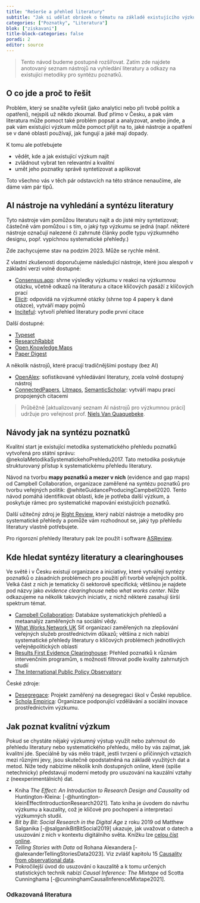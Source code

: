 ```yaml
---
title: "Rešerše a přehled literatury"
subtitle: "Jak si udělat obrázek o tématu na základě existujícího výzkumu"
categories: ["Poznatky", "Literatura"]
blok: ["ziskavani"]
title-block-categories: false
poradi: 2
editor: source
---
```


> Tento návod budeme postupně rozšířovat. Zatím zde najdete anotovaný seznam nástrojů na vyhledání literatury a odkazy na existující metodiky pro syntézu poznatků.

## O co jde a proč to řešit

Problém, který se snažíte vyřešit (jako analytici nebo při tvobě politik a opatření), nejspíš už někdo zkoumal. Buď přímo v Česku, a pak vám literatura může pomoct také problém popsat a analyzovat, anebo jinde, a pak vám existující výzkum může pomoct přijít na to, jaké nástroje a opatření se v dané oblasti používají, jak fungují a jaké mají dopady.

K tomu ale potřebujete

- vědět, kde a jak existující výzkum najít
- zvládnout vybrat ten relevantní a kvalitní
- umět jeho poznatky správě syntetizovat a aplikovat

Toto všechno vás v těch pár odstavcích na této stránce nenaučíme, ale dáme vám pár tipů.

## AI nástroje na vyhledání a syntézu literatury

Tyto nástroje vám pomůžou literaturu najít a do jisté míry syntetizovat; částečně vám pomůžou i s tím, o jaký typ výzkumu se jedná (např. některé nástroje označují nalezené či zahrnuté články podle typu výzkumného designu, popř. vypíchnou systematické přehledy.)

:::callout-warning

Zde zachycujeme stav na podzim 2023. Může se rychle měnit.

:::


Z vlastní zkušenosti doporučujeme následující nástroje, které jsou alespoň v základní verzi volně dostupné:

- [Consensus.app](https://consensus.app/): shrne výsledky výzkumu v reakci na výzkumnou otázku, včetně odkazů na literaturu a citace klíčových pasáží z klíčových prací 
- [Elicit](https://elicit.com/): odpovídá na výzkumné otázky (shrne top 4 papery k dané otázce), vytváří mapy pojmů
- [Inciteful](https://inciteful.xyz/): vytvoří přehled literatury podle první citace

Další dostupné:

- [Typeset](https://typeset.io/)
- [ResearchRabbit](https://www.researchrabbit.ai/)
- [Open Knowledge Maps](https://openknowledgemaps.org/ )
- [Paper Digest](https://www.paperdigest.org/review/)

A několik nástrojů, které pracují tradičnějšími postupy (bez AI)

- [OpenAlex](https://openalex.org/): sofistikované vyhledávání literatury, zcela volně dostupný nástroj
- [ConnectedPapers](https://www.connectedpapers.com/), [Litmaps](https://www.litmaps.com/), [SemanticScholar](https://www.semanticscholar.org/paper/The-Data-Product-Canvas-A-Visual-Collaborative-Tool-Fruhwirth-Breitfuss/fbb0728e76717552de86fd3781eda4667bff6b2a): vytváří mapu prací propojených citacemi

> Průběžně [aktualizovaný seznam AI nástrojů pro výzkumnou práci] udržuje pro veřejnost prof. [Niels Van Quaquebeke](https://www.linkedin.com/in/quaquebeke/).

## Návody jak na syntézu poznatků

Kvalitní start je existující metodika systematického přehledu poznatků vytvořená pro státní správu: 
@nekolaMetodikaSystematickehoPrehledu2017. Tato metodika poskytuje strukturovaný přístup k systematickému přehledu literatury.

Návod na tvorbu **mapy poznatků a mezer v nich** (evidence and gap maps) od Campbell Collaboration, organizace zaměřené na syntézu poznatků pro tvorbu veřejných politik: @whiteGuidanceProducingCampbell2020. Tento návod pomáhá identifikovat oblasti, kde je potřeba další výzkum, a poskytuje rámec pro systematické mapování existujících poznatků.

Další užitečný zdroj je [Right Review](https://rightreview.knowledgetranslation.net/), který nabízí nástroje a metodiky pro systematické přehledy a pomůže vám rozhodnout se, jaký typ přehledu literatury vlastně potřebujete.

Pro rigorozní přehledy literatury pak lze použít i software [ASReview](https://asreview.nl/).

## Kde hledat syntézy literatury a clearinghouses

Ve světě i v Česku existují organizace a iniciativy, které vytvářejí syntézy poznatků o zásadních problémech pro použití při tvorbě veřejných politik. Velká část z nich je tematicky či sektorově specifická; většinou je najdete pod názvy jako *evidence clearinghouse* nebo *what works center*. Níže odkazujeme na několik takových iniciativ, z nichž některé zasahují širší spektrum témat.

- [Campbell Collaboration](https://www.campbellcollaboration.org/evidence/): Databáze systematických přehledů a metaanalýz zaměřených na sociální vědy.
- [What Works Network UK](https://www.gov.uk/guidance/what-works-network) Síť organizací zaměřených na zlepšování veřejných služeb prostřednictvím důkazů; většina z nich nabízí systematické přehledy literatury o klíčových problémech jednotlivých veřejněpolitických oblastí
- [Results First Evidence Clearinghouse](https://evidence2impact.psu.edu/results-first-resources/clearing-house-database/): Přehled poznatků k různám intervenčním programům, s možností filtrovat podle kvality zahrnutých studií
- [The International Public Policy Observatory](https://theippo.co.uk/)

České zdroje:

- [Desegregace](https://www.desegregace.cz/): Projekt zaměřený na desegregaci škol v České republice.
- [Schola Empirica](https://www.scholaempirica.org/): Organizace podporující vzdělávání a sociální inovace prostřednictvím výzkumu.

## Jak poznat kvalitní výzkum

Pokud se chystáte nějaký výzkumný výstup využít nebo zahrnout do přehledu literatury nebo systematického přehledu, mělo by vás zajímat, jak kvalitní jde. Speciálně by vás mělo trápit, jestli tvrzení o příčinných vztazích mezi různými jevy, jsou skutečně opodstatněná na základě využitých dat a metod. Níže tedy nabízíme několik knih dostupných online, které (spíše netechnicky) představují moderní metody pro usuzování na kauzální vztahy z (neexperimentálních) dat.

- Kniha *The Effect: An Introduction to Research Design and Causality* od Huntington-Kleina: [-@huntington-kleinEffectIntroductionResearch2021]. Tato kniha je úvodem do návrhu výzkumu a kauzality, což je klíčové pro pochopení a interpretaci výzkumných studií.
- *Bit by Bit: Social Research in the Digital Age* z roku 2019 od Matthew Salganika  [-@salganikBitBitSocial2019] ukazuje, jak uvažovat o datech a usuzování z nich v kontextu digitálního světa. Knížku lze [celou číst online](https://www.bitbybitbook.com/en/1st-ed/preface/).
- *Telling Stories with Data* od Rohana Alexandera [-@alexanderTellingStoriesData2023]. Viz zvlášť kapitolu 15 [Causality from observational data](https://tellingstorieswithdata.com/14-causality_from_obs.html).
- Pokročilejší úvod do usuzování o kauzalitě a k tomu určených statistických technik nabízí *Causal Inference: The Mixtape* od Scotta Cunninghama [-@cunninghamCausalInferenceMixtape2021].

### Odkazovaná literatura

:::{#refs}
:::